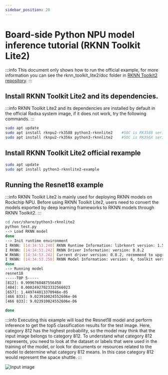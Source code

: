 ```yaml
---
sidebar_position: 20
---
```


# Board-side Python NPU model inference tutorial (RKNN Toolkit Lite2)

:::info
This document only shows how to run the official example, for more information you can see the rknn_toolkit_lite2/doc folder in [RKNN Toolkit2 repository](https://github.com/rockchip-linux/rknn-toolkit2).
:::

## Install RKNN Toolkit Lite2 and its dependencies.

:::info
RKNN Toolkit Lite2 and its dependencies are installed by default in the official Radxa system image, if it does not work, try the following commands.
:::

```bash
sudo apt update
sudo apt install rknpu2-rk3588 python3-rknnlite2    #SOC is RK3588 series
sudo apt install rknpu2-rk356x python3-rknnlite2    #SOC is RK356X series
```

## Install RKNN Toolkit Lite2 official rexample

```bash
sudo apt update
sudo apt install python3-rknnlite2-example
```

## Running the Resnet18 example

:::info
RKNN Toolkit Lite2 is mainly used for deploying RKNN models on Rockchip NPU.
Before using RKNN Toolkit Lite2, users need to convert the models exported by deep learning frameworks to RKNN models through RKNN Toolkit2.
:::

<!-- The tutorial of using RKNN Toolkit2 can be found in [PC-based NPU model transformation and inference tutorial RKNN Toolkit2. -->

```bash
cd /usr/share/python3-rknnlite2
python test.py
--> Load RKNN model
done
--> Init runtime environment
I RKNN: [14:34:53.240] RKNN Runtime Information: librknnrt version: 1.5.2 (c6b7b351a@2023-08-23T15:28:22)
I RKNN: [14:34:53.242] RKNN Driver Information: version: 0.8.2
W RKNN: [14:34:53.242] Current driver version: 0.8.2, recommend to upgrade the driver to the new version: >= 0.8.8
I RKNN: [14:34:53.250] RKNN Model Information: version: 6, toolkit version: 1.5.2-source_code(compiler version: 1.5.2 (71720f3fc@2023-08-21T09:35:42)), target: RKNPU v2, target platform: rk3588, framework name: PyTorch, framework layout: NCHW, model inference type: static_shape
done
--> Running model
resnet18
-----TOP 5-----
[812]: 0.9996760487556458
[404]: 0.00024927023332566023
[657]: 1.449744013370946e-05
[466 833]: 9.023910024552606e-06
[466 833]: 9.023910024552606e-06

done
```

:::info
Executing this example will load the Resnet18 model and perform inference to get the top5 classification results for the test image.
Here, category 812 has the highest probability, so the model may think that the input image belongs to category 812.
To understand what category 812 represents, you need to look at the dataset or labels that were used in the training of the model, or look for documents or resources related to the model to determine what category 812 means.
In this case category 812 would represent the space shuttle.
:::

![Input image](/img/general-tutorial/rknn/space_shuttle_224.webp)
